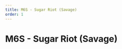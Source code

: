```yaml
---
title: M6S - Sugar Riot (Savage)
order: 1
---
```


# M6S - Sugar Riot (Savage)

<Banner
  src="/images/thumbnails/savage/aac_cw/m6s.avif"
  alt="Sugar Riot (Savage)"
/>

<UnderConstruction />
